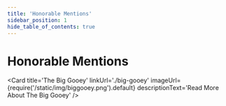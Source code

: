 ---
title: 'Honorable Mentions'
sidebar_position: 1
hide_table_of_contents: true
---


# Honorable Mentions

<Card
    title='The Big Gooey'
    linkUrl='./big-gooey'
    imageUrl={require('/static/img/biggooey.png').default}
    descriptionText='Read More About The Big Gooey'
/>
